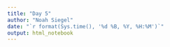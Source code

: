 ```yaml
---
title: "Day 5"
author: "Noah Siegel"
date: "`r format(Sys.time(), '%d %B, %Y, %H:%M')`"
output: html_notebook
---
```


```r
```


```r
```


```r
```


```r
```


```r
```


```r
```


```r
```


```r
```


```r
```


```r
```


```r
```


```r
```

